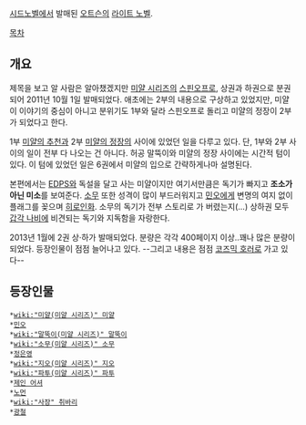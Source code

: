 [[시드노벨]]에서 발매된 [[오트슨]]의 [[라이트 노벨]].

[[목차]]

== 개요 ==
제목을 보고 알 사람은 알아챘겠지만 [[미얄 시리즈]]의 [[스핀오프]]로, 상권과 하권으로 분권되어 2011년 10월 1일 발매되었다. 애초에는 2부의 내용으로 구상하고 있었지만, 미얄이 이야기의 중심이 아니고 분위기도 1부와 달라 스핀오프로 돌리고 미얄의 정장이 2부가 되었다고 한다.

1부 [[미얄의 추천]]과 2부 [[미얄의 정장]]의 사이에 있었던 일을 다루고 있다. 단, 1부와 2부 사이의 일이 전부 다 나오는 건 아니다. 허공 말뚝이와 미얄의 정장 사이에는 시간적 텀이 있다. 이 텀에 있었던 일은 6권에서 미얄의 입으로 간략하게나마 설명된다.

본편에서는 [[EDPS]]와 독설을 달고 사는 미얄이지만 여기서만큼은 독기가 빠지고 '''조소가 아닌 미소'''를 보여준다. [[소무]] 또한 성격이 많이 부드러워지고 [[민오]]에게 변명의 여지 없이 플래그를 꽂으며 [[히로인]]화. 소무의 독기가 전부 스토리로 가 버렸는지(...) 상하권 모두 [[갑각 나비]]에 비견되는 독기와 지독함을 자랑한다.

2013년 1월에 2권 상·하가 발매되었다. 분량은 각각 400페이지 이상..꽤나 많은 분량이 되었다. 등장인물이 점점 늘어나고 있다. --그리고 내용은 점점 [[코즈믹 호러]]로 가고 있다--

== 등장인물 ==

 *[[wiki:"미얄(미얄 시리즈)" 미얄]]
 *[[민오]]
 *[[wiki:"말뚝이(미얄 시리즈)" 말뚝이]]
 *[[wiki:"소무(미얄 시리즈)" 소무]]
 *[[정은영]]
 *[[wiki:"지오(미얄 시리즈)" 지오]]
 *[[wiki:"파투(미얄 시리즈)" 파투]]
 *[[제인 어셔]]
 *[[노먼]]
 *[[wiki:"사장" 취바리]]
 *[[광철]]
